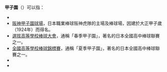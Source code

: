 '''甲子園'''（{{Jpn|j=甲子園|hg=こうしえん|kk=|rm=koushien}}）可以指：
* {{link-ja|甲子園 (地名)}}
* [[阪神甲子園球場|阪神甲子園球場]]，日本職業棒球阪神虎隊的主場及棒球場，因建於大正甲子歲（1924年）而得名。
* [[選拔高等學校棒球大會|選拔高等學校棒球大會]]，通稱「春季甲子園」，著名的日本全國高中棒球聯賽之一。
* [[全國高等學校棒球錦標賽|全國高等學校棒球錦標賽]]，通稱「夏季甲子園」，著名的日本全國高中棒球聯賽之一。
* {{link-ja|甲子園 (遊戲)|甲子園 (ゲーム)}}
* {{link-ja|甲子園 (福山雅治單曲)|甲子園 (福山雅治の曲)}}
{{Disambiguation|Jia|Cat=三字日本相關消歧義}}